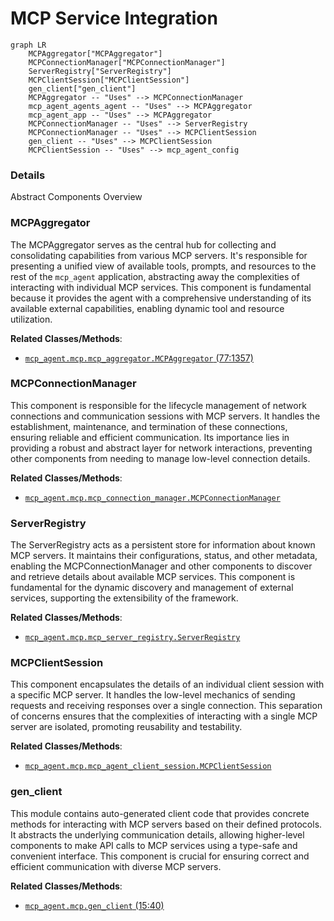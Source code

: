 # MCP Service Integration
```mermaid
graph LR
    MCPAggregator["MCPAggregator"]
    MCPConnectionManager["MCPConnectionManager"]
    ServerRegistry["ServerRegistry"]
    MCPClientSession["MCPClientSession"]
    gen_client["gen_client"]
    MCPAggregator -- "Uses" --> MCPConnectionManager
    mcp_agent_agents_agent -- "Uses" --> MCPAggregator
    mcp_agent_app -- "Uses" --> MCPAggregator
    MCPConnectionManager -- "Uses" --> ServerRegistry
    MCPConnectionManager -- "Uses" --> MCPClientSession
    gen_client -- "Uses" --> MCPClientSession
    MCPClientSession -- "Uses" --> mcp_agent_config
```

### Details

Abstract Components Overview

### MCPAggregator
The MCPAggregator serves as the central hub for collecting and consolidating capabilities from various MCP servers. It's responsible for presenting a unified view of available tools, prompts, and resources to the rest of the `mcp_agent` application, abstracting away the complexities of interacting with individual MCP services. This component is fundamental because it provides the agent with a comprehensive understanding of its available external capabilities, enabling dynamic tool and resource utilization.


**Related Classes/Methods**:

- <a href="https://github.com/lastmile-ai/mcp-agent/blob/main/src/mcp_agent/mcp/mcp_aggregator.py#L77-L1357" target="_blank" rel="noopener noreferrer">`mcp_agent.mcp.mcp_aggregator.MCPAggregator` (77:1357)</a>


### MCPConnectionManager
This component is responsible for the lifecycle management of network connections and communication sessions with MCP servers. It handles the establishment, maintenance, and termination of these connections, ensuring reliable and efficient communication. Its importance lies in providing a robust and abstract layer for network interactions, preventing other components from needing to manage low-level connection details.


**Related Classes/Methods**:

- <a href="https://github.com/lastmile-ai/mcp-agent/blob/main/src/mcp_agent/mcp/mcp_connection_manager.py" target="_blank" rel="noopener noreferrer">`mcp_agent.mcp.mcp_connection_manager.MCPConnectionManager`</a>


### ServerRegistry
The ServerRegistry acts as a persistent store for information about known MCP servers. It maintains their configurations, status, and other metadata, enabling the MCPConnectionManager and other components to discover and retrieve details about available MCP services. This component is fundamental for the dynamic discovery and management of external services, supporting the extensibility of the framework.


**Related Classes/Methods**:

- <a href="https://github.com/lastmile-ai/mcp-agent/blob/main/src/mcp_agent/mcp/mcp_server_registry.py" target="_blank" rel="noopener noreferrer">`mcp_agent.mcp.mcp_server_registry.ServerRegistry`</a>


### MCPClientSession
This component encapsulates the details of an individual client session with a specific MCP server. It handles the low-level mechanics of sending requests and receiving responses over a single connection. This separation of concerns ensures that the complexities of interacting with a single MCP server are isolated, promoting reusability and testability.


**Related Classes/Methods**:

- <a href="https://github.com/lastmile-ai/mcp-agent/blob/main/src/mcp_agent/mcp/mcp_agent_client_session.py" target="_blank" rel="noopener noreferrer">`mcp_agent.mcp.mcp_agent_client_session.MCPClientSession`</a>


### gen_client
This module contains auto-generated client code that provides concrete methods for interacting with MCP servers based on their defined protocols. It abstracts the underlying communication details, allowing higher-level components to make API calls to MCP services using a type-safe and convenient interface. This component is crucial for ensuring correct and efficient communication with diverse MCP servers.


**Related Classes/Methods**:

- <a href="https://github.com/lastmile-ai/mcp-agent/blob/main/src/mcp_agent/mcp/gen_client.py#L15-L40" target="_blank" rel="noopener noreferrer">`mcp_agent.mcp.gen_client` (15:40)</a>
